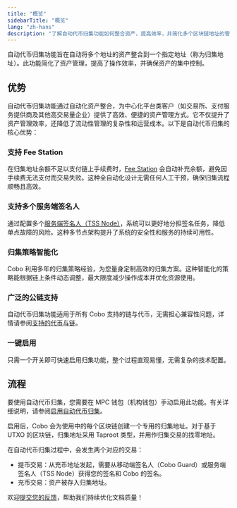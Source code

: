 ```yaml
---
title: "概览"
sidebarTitle: "概览"
lang: "zh-hans"
description: "了解自动代币归集功能如何整合资产，提高效率，并简化多个区块链地址的管理。"
---
```


自动代币归集功能旨在自动将多个地址的资产整合到一个指定地址（称为归集地址）。此功能简化了资产管理，提高了操作效率，并确保资产的集中控制。

## 优势

自动代币归集功能通过自动化资产整合，为中心化平台类客户（如交易所、支付服务提供商及其他高交易量企业）提供了高效、便捷的资产管理方式。它不仅提升了资产管理效率，还降低了流动性管理的复杂性和运营成本。以下是自动代币归集的核心优势：


### 支持 Fee Station

在归集地址余额不足以支付链上手续费时，[Fee Station](/cn/portal/fee-station/introduction) 会自动补充余额，避免因手续费无法支付而交易失败。这种全自动化设计无需任何人工干预，确保归集流程顺畅且高效。

### 支持多个服务端签名人

通过配置多个[服务端签名人（TSS Node）](https://www.cobo.com/developers/v2_cn/guides/mpc-wallets/server-co-signer/tss-node-overview)，系统可以更好地分担签名任务，降低单点故障的风险。这种多节点架构提升了系统的安全性和服务的持续可用性。

### 归集策略智能化

Cobo 利用多年的归集策略经验，为您量身定制高效的归集方案。这种智能化的策略能根据链上条件动态调整，最大限度减少操作成本并优化资源使用。

### 广泛的公链支持

自动代币归集功能适用于所有 Cobo 支持的链与代币，无需担心兼容性问题，详情请参阅[支持的代币与链](/cn/portal/supported-tokens-and-chains)。

### 一键启用

只需一个开关即可快速启用归集功能，整个过程直观易懂，无需复杂的技术配置。

## 流程

要使用自动代币归集，您需要在 MPC 钱包（机构钱包）手动启用此功能。有关详细说明，请参阅[启用自动代币归集](/cn/portal/mpc-wallets/ocw/enable-auto-sweep)。

启用后，Cobo 会为使用中的每个区块链创建一个专用的归集地址。对于基于 UTXO 的区块链，归集地址采用 Taproot 类型，并用作归集交易的找零地址。

在自动代币归集过程中，会发生两个对应的交易：
- 提币交易：从充币地址发起，需要从移动端签名人（Cobo Guard）或服务端签名人（TSS Node）获得您的签名和 Cobo 的签名。
- 充币交易：资产被存入归集地址。

<Tip>欢迎[提交您的反馈](https://forms.zohopublic.com/cobo/form/DocumentFeedbackForm/formperma/QvLOhxJv1_JMsJ-1dleZ8Itb_7rzN-LtgvsDdxosoVI?referrername=manuals)，帮助我们持续优化文档质量！</Tip>